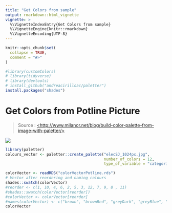 ```yaml
---
title: "Get Colors from sample"
output: rmarkdown::html_vignette
vignette: >
  %\VignetteIndexEntry{Get Colors from sample}
  %\VignetteEngine{knitr::rmarkdown}
  %\VignetteEncoding{UTF-8}
---
```


```r
knitr::opts_chunk$set(
  collapse = TRUE,
  comment = "#>"
)
```

```r
#library(customColors)
# library(tidyverse)
# library(devtools)
# install_github("andreacirilloac/paletter")
install.packages("shades")
```

# Get Colors from Potline Picture

> Source : [\<http://www.milanor.net/blog/build-color-palette-from-image-with-paletter/>](http://www.milanor.net/blog/build-color-palette-from-image-with-paletter/)

![](elecSJ_1024px.jpg)

```r
library(paletter)
colours_vector <- paletter::create_palette("elecSJ_1024px.jpg",
                                           number_of_colors = 12,
                                           type_of_variable = "categorical")


```

```r
colorVector <- readRDS("colorVectorPotline.rds")
# Vector after reordering and naming colours
shades::swatch(colorVector)
#reorder <- c(1, 10, 4, 6, 2, 5, 3, 12, 7, 9, 8 , 11)
#shades::swatch(colorVector[reorder])
#colorVector <- colorVector[reorder]
#names(colorVector) <- c("brown", "brownRed", "greyDark", "greyBlue", "red", "greyMedium", "beige", "pinkDark", "greyLight", "greyRed", "purpleLight", "pinkLight" )
colorVector

```
